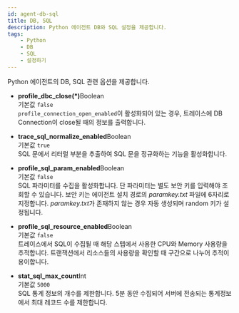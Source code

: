 ```yaml
---
id: agent-db-sql
title: DB, SQL
description: Python 에이전트 DB와 SQL 설정을 제공합니다.
tags:
    - Python
    - DB
    - SQL
    - 설정하기
---
```


Python 에이전트의 DB, SQL 관련 옵션을 제공합니다.

* **profile_dbc_close(*)**<span class='type'>Boolean</span><br/>
    기본값 `false`<br/>
    `profile_connection_open_enabled`이 활성화되어 있는 경우, 트레이스에 DB Connection이 close될 때의 정보를 출력합니다.

* **trace_sql_normalize_enabled**<span class='type'>Boolean</span><br/>
    기본값 `true`<br/>
    SQL 문에서 리터럴 부분을 추출하여 SQL 문을 정규화하는 기능을 활성화합니다.

* **profile_sql_param_enabled**<span class='type'>Boolean</span><br/>
    기본값 `false`<br/>
    SQL 파라미터를 수집을 활성화합니다. 단 파라미터는 별도 보안 키를 입력해야 조회할 수 있습니다. 보안 키는 에이전트 설치 경로의 *paramkey.txt* 파일에 6자리로 지정합니다. *paramkey.txt*가 존재하지 않는 경우 자동 생성되며 random 키가 설정됩니다.

* **profile_sql_resource_enabled**<span class='type'>Boolean</span><br/>
    기본값 `false`<br/>
    트레이스에서 SQL이 수집될 때 해당 스텝에서 사용한 CPU와 Memory 사용량을 추적합니다. 트랜잭션에서 리소스들의 사용량을 확인할 때 구간으로 나누어 추적이 용이합니다.

* **stat_sql_max_count**<span class='type'>Int</span><br/>
    기본값 `5000`<br/>
    SQL 통계 정보의 개수를 제한합니다. 5분 동안 수집되어 서버에 전송되는 통계정보에서 최대 레코드 수를 제한합니다.
    